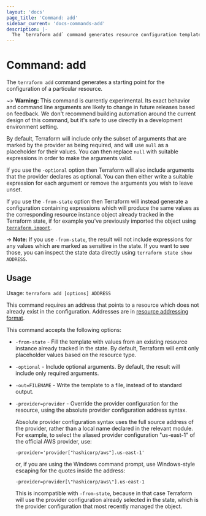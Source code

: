 ```yaml
---
layout: 'docs'
page_title: 'Command: add'
sidebar_current: 'docs-commands-add'
description: |-
  The `terraform add` command generates resource configuration templates.
---
```


# Command: add

The `terraform add` command generates a starting point for the configuration
of a particular resource.

~> **Warning:** This command is currently experimental. Its exact behavior and
command line arguments are likely to change in future releases based on
feedback. We don't recommend building automation around the current design of
this command, but it's safe to use directly in a development environment
setting.

By default, Terraform will include only the subset of arguments that are marked
by the provider as being required, and will use `null` as a placeholder for
their values. You can then replace `null` with suitable expressions in order
to make the arguments valid.

If you use the `-optional` option then Terraform will also include arguments
that the provider declares as optional. You can then either write a suitable
expression for each argument or remove the arguments you wish to leave unset.

If you use the `-from-state` option then Terraform will instead generate a
configuration containing expressions which will produce the same values as
the corresponding resource instance object already tracked in the Terraform
state, if for example you've previously imported the object using
[`terraform import`](/cli/commands/import).

-> **Note:** If you use `-from-state`, the result will not include expressions
for any values which are marked as sensitive in the state. If you want to
see those, you can inspect the state data directly using
`terraform state show ADDRESS`.

## Usage

Usage: `terraform add [options] ADDRESS`

This command requires an address that points to a resource which does not
already exist in the configuration. Addresses are in
[resource addressing format](/cli/state/resource-addressing).

This command accepts the following options:

* `-from-state` - Fill the template with values from an existing resource
  instance already tracked in the state. By default, Terraform will emit only
  placeholder values based on the resource type.

* `-optional` - Include optional arguments. By default, the result will
  include only required arguments.

* `-out=FILENAME` - Write the template to a file, instead of to standard
  output.

* `-provider=provider` - Override the provider configuration for the resource,
using the absolute provider configuration address syntax.

    Absolute provider configuration syntax uses the full source address of
    the provider, rather than a local name declared in the relevant module.
    For example, to select the aliased provider configuration "us-east-1"
    of the official AWS provider, use:

    ```
    -provider='provider["hashicorp/aws"].us-east-1'
    ```

    or, if you are using the Windows command prompt, use Windows-style escaping
    for the quotes inside the address:

    ```
    -provider=provider[\"hashicorp/aws\"].us-east-1
    ```

    This is incompatible with `-from-state`, because in that case Terraform
    will use the provider configuration already selected in the state, which
    is the provider configuration that most recently managed the object.
